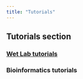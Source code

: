 ```yaml
---
title: "Tutorials"
---
```


## Tutorials section

### [Wet Lab tutorials](wet_lab_tutorials/wet_lab_index.html)

### Bioinformatics tutorials